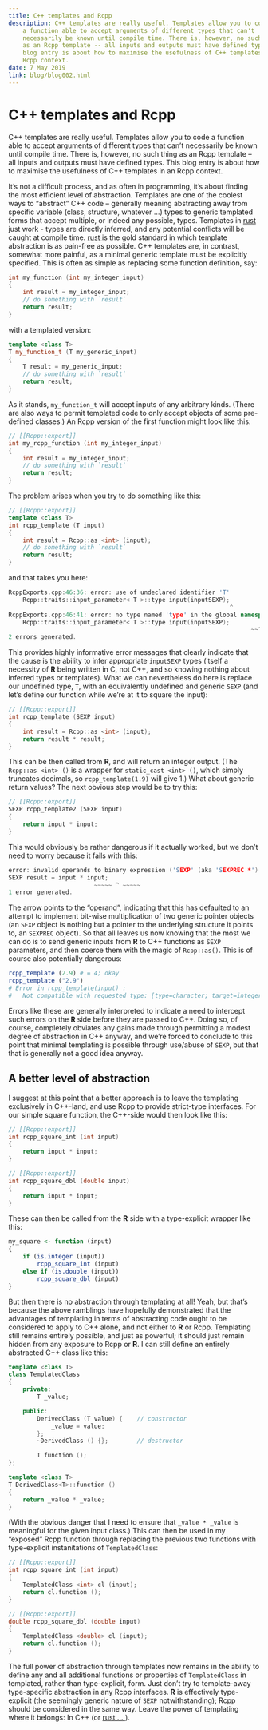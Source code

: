 ```yaml
---
title: C++ templates and Rcpp
description: C++ templates are really useful. Templates allow you to code
    a function able to accept arguments of different types that can't
    necessarily be known until compile time. There is, however, no such thing
    as an Rcpp template -- all inputs and outputs must have defined types. This
    blog entry is about how to maximise the usefulness of C++ templates in an
    Rcpp context.
date: 7 May 2019
link: blog/blog002.html
---
```


# C++ templates and Rcpp

C++ templates are really useful. Templates allow you to code a function able to
accept arguments of different types that can't necessarily be known until
compile time. There is, however, no such thing as an Rcpp template -- all
inputs and outputs must have defined types. This blog entry is about how to
maximise the usefulness of C++ templates in an Rcpp context.

It's not a difficult process, and as often in programming, it's about finding
the most efficient level of abstraction. Templates are one of the coolest ways
to "abstract" C++ code -- generally meaning abstracting away from specific
variable (class, structure, whatever ...) types to generic templated forms that
accept multiple, or indeed any possible, types. Templates in
<a target="_blank" rel="noopener noreferrer" href="https://rust-lang.org">
    rust
</a> just work - types are directly inferred, and any potential conflicts will be
caught at compile time.
<a target="_blank" rel="noopener noreferrer" href="https://rust-lang.org">
    rust
</a> is the gold standard in which template abstraction is as pain-free as
possible. C++ templates are, in contrast, somewhat more painful, as a minimal
generic template must be explicitly specified. This is often as simple as replacing some function definition, say:
``` C++
int my_function (int my_integer_input)
{
    int result = my_integer_input;
    // do something with `result`
    return result;
}
```
with a templated version:
``` C++
template <class T>
T my_function_t (T my_generic_input)
{
    T result = my_generic_input;
    // do something with `result`
    return result;
}
```
As it stands, `my_function_t` will accept inputs of any arbitrary kinds. (There
are also ways to permit templated code to only accept objects of some
pre-defined classes.) An Rcpp version of the first function might look like
this:
``` C++
// [[Rcpp::export]]
int my_rcpp_function (int my_integer_input)
{
    int result = my_integer_input;
    // do something with `result`
    return result;
}
```
The problem arises when you try to do something like this:
``` C++
// [[Rcpp::export]]
template <class T>
int rcpp_template (T input)
{
    int result = Rcpp::as <int> (input);
    // do something with `result`
    return result;
}
```
and that takes you here:
``` C++
RcppExports.cpp:46:36: error: use of undeclared identifier 'T'
    Rcpp::traits::input_parameter< T >::type input(inputSEXP);
                                                              ^
RcppExports.cpp:46:41: error: no type named 'type' in the global namespace
    Rcpp::traits::input_parameter< T >::type input(inputSEXP);
                                                                    ~~^
2 errors generated.
```
This provides highly informative error messages that clearly indicate that the
cause is the ability to infer appropriate `inputSEXP` types (itself a necessity
of **R** being written in C, not C++, and so knowing nothing about inferred
types or templates). What we can nevertheless do here is replace our undefined
type, `T`, with an equivalently undefined and generic `SEXP` (and let's define
our function while we're at it to square the input):
``` C++
// [[Rcpp::export]]
int rcpp_template (SEXP input)
{
    int result = Rcpp::as <int> (input);
    return result * result;
}
```
This can be then called from **R**, and will return an integer output. (The
`Rcpp::as <int> ()` is a wrapper for `static_cast <int> ()`, which simply
truncates decimals, so `rcpp_template(1.9)` will give 1.) What about generic
return values? The next obvious step would be to try this:
``` C++
// [[Rcpp::export]]
SEXP rcpp_template2 (SEXP input)
{
    return input * input;
}
```
This would obviously be rather dangerous if it actually worked, but we don't
need to worry because it fails with this:
``` C++
error: invalid operands to binary expression ('SEXP' (aka 'SEXPREC *') and 'SEXP')
SEXP result = input * input;
                        ~~~~~ ^ ~~~~~
1 error generated.
```
The arrow points to the "operand", indicating that this has defaulted to an
attempt to implement bit-wise multiplication of two generic pointer objects (an
`SEXP` object is nothing but a pointer to the underlying structure it points
to, an `SEXPREC` object). So that all leaves us now knowing that the most we
can do is to send generic inputs from **R** to C++ functions as `SEXP`
parameters, and then coerce them with the magic of `Rcpp::as()`. This is of
course also potentially dangerous:
``` R
rcpp_template (2.9) # = 4; okay
rcpp_template ("2.9")
# Error in rcpp_template(input) :
#   Not compatible with requested type: [type=character; target=integer].
```

Errors like these are generally interpreted to indicate a need to intercept
such errors on the **R** side before they are passed to C++. Doing so, of
course, completely obviates any gains made through permitting a modest degree
of abstraction in C++ anyway, and we're forced to conclude to this point that
minimal templating is possible through use/abuse of `SEXP`, but that that is
generally not a good idea anyway.

## A better level of abstraction

I suggest at this point that a better approach is to leave the templating
exclusively in C++-land, and use Rcpp to provide strict-type interfaces. For
our simple square function, the C++-side would then look like this:
``` C++
// [[Rcpp::export]]
int rcpp_square_int (int input)
{
    return input * input;
}

// [[Rcpp::export]]
int rcpp_square_dbl (double input)
{
    return input * input;
}
```
These can then be called from the **R** side with a type-explicit wrapper like this:
```r
my_square <- function (input)
{
    if (is.integer (input))
        rcpp_square_int (input)
    else if (is.double (input))
        rcpp_square_dbl (input)
}
```
But then there is no abstraction through templating at all! Yeah, but that's
because the above ramblings have hopefully demonstrated that the advantages of
templating in terms of abstracting code ought to be considered to apply to C++
alone, and not either to **R** or Rcpp. Templating still remains entirely
possible, and just as powerful; it should just remain hidden from any exposure
to Rcpp or **R**. I can still define an entirely abstracted C++ class like this:

``` C++
template <class T>
class TemplatedClass
{
    private:
        T _value;

    public:
        DerivedClass (T value) {    // constructor
            _value = value;
        };
        ~DerivedClass () {};        // destructor

        T function ();
};

template <class T>
T DerivedClass<T>::function ()
{
    return _value * _value;
}
```
(With the obvious danger that I need to ensure that `_value
* _value` is meaningful for the given input class.) This can then be used in my
"exposed" Rcpp function through replacing the previous two functions with
type-explicit instanitations of `TemplatedClass`:
``` C++
// [[Rcpp::export]]
int rcpp_square_int (int input)
{
    TemplatedClass <int> cl (input);
    return cl.function ();
}

// [[Rcpp::export]]
double rcpp_square_dbl (double input)
{
    TemplatedClass <double> cl (input);
    return cl.function ();
}

```
The full power of abstraction through templates now remains in the ability to
define any and all additional functions or properties of `TemplatedClass` in
templated, rather than type-explicit, form. Just don't try to template-away
type-specific abstraction in any Rcpp interfaces. **R** is effectively
type-explicit (the seemingly generic nature of `SEXP` notwithstanding); Rcpp
should be considered in the same way. Leave the power of templating where it
belongs: In C++ (or 
<a target="_blank" rel="noopener noreferrer" href="https://rust-lang.org">
    rust ...
</a>).

